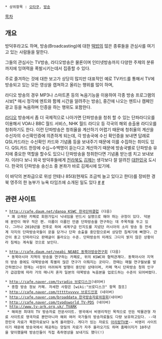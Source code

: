 * 상위항목 : [[오타쿠]], [[방송]]
[[목차]]
== 개요 ==
방덕후라고도 하며, 방송(Broadcasting)에 대한 [[떡밥]]의 많은 종류들을 관심사를 여기고 있는 사람들을 말한다.

그들의 관심사는 TV방송, 라디오방송은 물론이며 인터넷방송까지 다양한 주제의 분류까지에 잉여력을 폭발시키는데서 집중할 수 있다.

주로 즐겨하는 것에 대한 보고가 상당히 많지만 대표적인 예로 TV카드를 통해서 TV에 방송되고 있는 모든 영상을 캡쳐하고 올리는 행위를 많이 하며,

라디오 방송의 경우 MP3나 스마트폰 등의 녹음기능을 이용하여 각종 방송 프로그램의 시보[* 매시 정각에 멘트와 함께 시간을 알려주는 방송], 중간에 나오는 멘트나 캠페인 광고 등을 녹음하며 인증을 하는 행위도 포함한다.

[[라디오]] 방송에서 좀 더 국제적으로 나아가면 단파방송을 청취 할 수 있는 단파라디오를 이용해서 VOA나 BBC 월드 서비스, NHK 월드 라디오 등 각국의 해외 송출용 라디오를 청취하기도 한다. 이런 단파방송은 청취율을 계산하기 어렵기 때문에 청취율의 계산을 수신자의 수신확인증에 의존하게 되는데, 각 방송국에 수신 확인증을 보내면 답례로 QSL카드라는 수신확인 카드와 기념품 등을 보내주기 때문에 이를 수집하는 취미도 있다. QSL카드 한장에 수십~수백명이 듣는다고 계산하기 때문에 방송국별로 단파방송 유지에 중요한 역할을 할수도 있으니 단파방송을 청취한다면 기념품 받는셈 치고 보내보자. 이러다 보니 외국 방덕후들에게 [[전라북도]] [[김제]]는 생각보다 잘 알려진 [[대한민국]] 도시다. 한국의 단파방송 송신소 중 본좌가 바로 김제시에 있기에.

이 바닥의 본좌급으로 위성 안테나 85대(현재도 조금씩 늘고 있다고 한다)를 장비한 경북 영주의 한 농부가 뉴욕 타임즈에 소개된 일도 있다 [http://www.idg.co.kr/people/blog/view.do?paramDomain=sundog&postId=131618 #] [http://www.chosun.com/site/data/html_dir/2009/07/01/2009070100028.html #]

== 관련 사이트 ==
 * [[http://cafe.daum.net/danpa KSWC 한국단파클럽]] (다음)
  * 꽤 오래된 카페로 회원가입시 닉네임을 반드시 실명으로 해야 하는 규정이 있다. 덕분에 분란이 매우 적은 편. 이름이 이름인 만큼 단파방송을 연구하는 데 주목적을 두고 있다. 그러나 2010년을 전후로 하여 세계구급 인지도를 지녔던 러시아의 소리 방송 등 전세계 각지의 단파방송국들이 문을 닫거나 단파 송출을 중단함으로써 상당한 침체기에 빠졌다. 간간이 중고 단파라디오 판매글이 올라오는 수준. 단파방송의 미래도 그다지 밝지 않은 상황이라 침체는 계속될 것으로 보인다.

 * [[http://cafe.daum.net/neabi NEABI 동북아방송연구회]] (다음)
  * 동북아시아 지역의 방송을 연구하는 카페로, 위의 KSWC와 협력관계다. 동북아시아 지역의 방송 중에도 대북방송에 특별히 많은 연구가 이뤄지는 곳이다. 한때는 매월 연구월보를 발간하였으나 현재는 사정이 어려워져 발행이 중단된 상태이며, 카페 역시 단파방송 청취 인구가 급감함에 따라 거의 매니저 혼자 일본의 대북방송 녹음본을 업로드하는 수준이 되어버렸다.

 * [[http://cafe.naver.com/tvradio 브로디스크]](네이버) 
  * 종합 방송 정보 카페. 자세한 사항은 [wiki:"브로디스크" 항목 참조]
 * [[http://cafe.naver.com/tttttvvvvv 브로드인포]] (네이버)
 * [[http://cafe.naver.com/broaddata 한국방송자료위원회]](네이버)
 * [[http://cafe.naver.com/tvpdsworld TV-PDS]] (네이버)
 * [[http://www.tv-ark.org.uk/ TVARK]]
  * 해외권 최대의 TV 방송자료 전문사이트. 영국에서 비영리적인 목적으로 만든 박물관형 자료 사이트로 영국자료 뿐만아니라 해외 여러 국가들의 방송자료들도 다량 보유하고있다. --대한민국 자료가 북한자료보다 늦게 올라왔다. 게다가 있는 자료도 [[아리랑TV]]뿐-- 비영리 사이트이기 때문에 방송국에서 제공하는 양질의 자료가 자주 올라오기도 하며 홈페이지가 10주년을 맞이했을때 방송인들이 직접 축하영상을 보내기도 했다(!)
